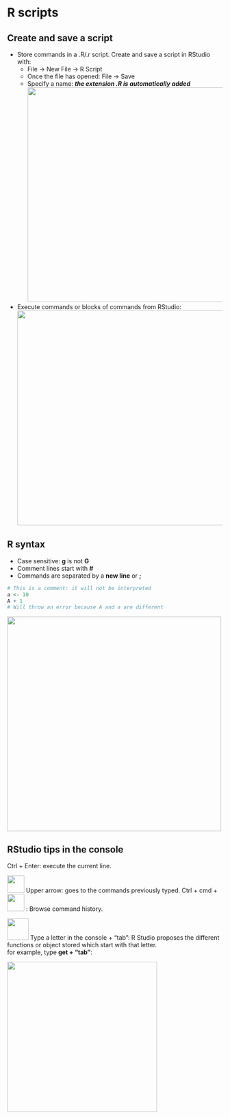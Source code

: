 # R scripts

## Create and save a script

* Store commands in a .R/.r script. Create and save a script in RStudio with: 
  + File -> New File -> R Script
  + Once the file has opened: File -> Save 
  + Specify a name: ***the extension .R is automatically added***
  <img src="images/rscript_rstudio.png" width="500"/>

* Execute commands or blocks of commands from RStudio:
<img src="images/rscript_rstudio_cmd.png" width="500"/>

## R syntax

* Case sensitive: **g** is not **G**
* Comment lines start with **#**
* Commands are separated by a **new line** or **;**
```r
# This is a comment: it will not be interpreted
a <- 10
A + 1
# Will throw an error because A and a are different
```
<img src="images/syntax_error.png" width="500"/>

## RStudio tips in the console

Ctrl + Enter: execute the current line.<br>

<img src="images/arrow_up.png" width="40"/> Upper arrow: goes to the commands previously typed.
Ctrl + cmd + <img src="images/arrow_up.png" width="40"/> : Browse command history.

<img src="images/tab_key.png" width="50"/> Type a letter in the console + "tab": R Studio proposes the different functions or object stored which start with that letter. <br> for example, type **get + "tab"**:

<img src="images/tab_functions.png" width="350"/>
